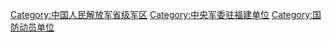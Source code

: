 {{Catmore|中国人民解放军福建省军区}}


[[Category:中国人民解放军省级军区|Category:中国人民解放军省级军区]]
[[Category:中央军委驻福建单位|Category:中央军委驻福建单位]]
[[Category:国防动员单位|Category:国防动员单位]]